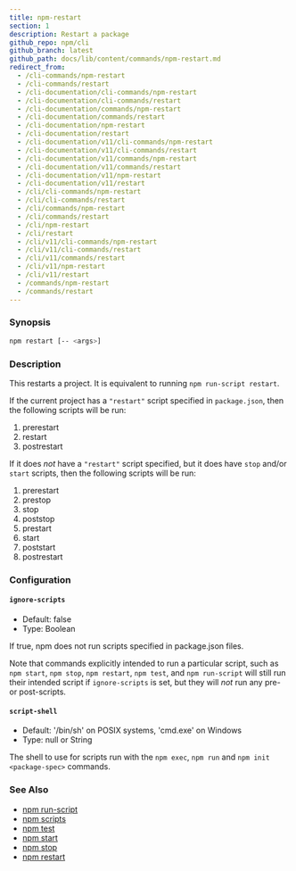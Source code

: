 ```yaml
---
title: npm-restart
section: 1
description: Restart a package
github_repo: npm/cli
github_branch: latest
github_path: docs/lib/content/commands/npm-restart.md
redirect_from:
  - /cli-commands/npm-restart
  - /cli-commands/restart
  - /cli-documentation/cli-commands/npm-restart
  - /cli-documentation/cli-commands/restart
  - /cli-documentation/commands/npm-restart
  - /cli-documentation/commands/restart
  - /cli-documentation/npm-restart
  - /cli-documentation/restart
  - /cli-documentation/v11/cli-commands/npm-restart
  - /cli-documentation/v11/cli-commands/restart
  - /cli-documentation/v11/commands/npm-restart
  - /cli-documentation/v11/commands/restart
  - /cli-documentation/v11/npm-restart
  - /cli-documentation/v11/restart
  - /cli/cli-commands/npm-restart
  - /cli/cli-commands/restart
  - /cli/commands/npm-restart
  - /cli/commands/restart
  - /cli/npm-restart
  - /cli/restart
  - /cli/v11/cli-commands/npm-restart
  - /cli/v11/cli-commands/restart
  - /cli/v11/commands/restart
  - /cli/v11/npm-restart
  - /cli/v11/restart
  - /commands/npm-restart
  - /commands/restart
---
```


### Synopsis

```bash
npm restart [-- <args>]
```

### Description

This restarts a project. It is equivalent to running `npm run-script restart`.

If the current project has a `"restart"` script specified in `package.json`, then the following scripts will be run:

1. prerestart
2. restart
3. postrestart

If it does _not_ have a `"restart"` script specified, but it does have `stop` and/or `start` scripts, then the following scripts will be run:

1. prerestart
2. prestop
3. stop
4. poststop
5. prestart
6. start
7. poststart
8. postrestart

### Configuration

#### `ignore-scripts`

- Default: false
- Type: Boolean

If true, npm does not run scripts specified in package.json files.

Note that commands explicitly intended to run a particular script, such as `npm start`, `npm stop`, `npm restart`, `npm test`, and `npm run-script` will still run their intended script if `ignore-scripts` is set, but they will _not_ run any pre- or post-scripts.

#### `script-shell`

- Default: '/bin/sh' on POSIX systems, 'cmd.exe' on Windows
- Type: null or String

The shell to use for scripts run with the `npm exec`, `npm run` and `npm init <package-spec>` commands.

### See Also

- [npm run-script](/cli/v11/commands/npm-run-script)
- [npm scripts](/cli/v11/using-npm/scripts)
- [npm test](/cli/v11/commands/npm-test)
- [npm start](/cli/v11/commands/npm-start)
- [npm stop](/cli/v11/commands/npm-stop)
- [npm restart](/cli/v11/commands/npm-restart)
